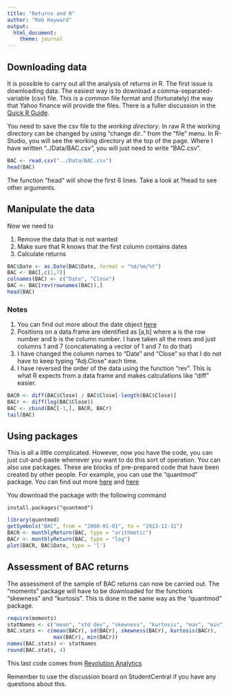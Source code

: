 ```yaml
---
title: "Returns and R"
author: "Rob Hayward"
output: 
  html_document: 
    theme: journal
---
```

## Downloading data
It is possible to carry out all the analysis of returns in R. The first issue is downloading data.  The easiest way is to download a comma-separated-variable (csv) file.  This is a common file format and (fortunately) the way that Yahoo finance will provide the files. There is a fuller discussion in the [Quick R Guide](http://www.statmethods.net/input/importingdata.html).

You need to save the csv file to the *working directory*.  In raw R the working directory can be changed by using "change dir.." from the "file" menu.  In R-Studio, you will see the working directory at the top of the page.  Where I have written "../Data/BAC.csv", you will just need to write "BAC.csv".  

```r
BAC <- read.csv("../Data/BAC.csv")
head(BAC)
```
The function "head" will show the first 6 lines.  Take a look at ?head to see other arguments.  

## Manipulate the data
Now we need to 

1. Remove the data that is not wanted
2. Make sure that R knows that the first column contains dates 
3. Calculate returns

```r
BAC$Date <- as.Date(BAC$Date, format = "%d/%m/%Y")
BAC <- BAC[,c(1,7)]
colnames(BAC) <- c("Date", "Close")
BAC <- BAC[rev(rownames(BAC)),]
head(BAC)
```
### Notes
1. You can find out more about the date object [here](http://www.statmethods.net/input/dates.html)
2. Positions on a data.frame are identified as [a,b] where a is the row number and b is the column number.  I have taken all the rows and just columns 1 and 7 (concatenating a vector of 1 and 7 to do that)
3. I have changed the column names to "Date" and "Close" so that I do not have to keep typing "Adj.Close" each time.
4. I have reversed the order of the data using the function "rev".  This is what R expects from a data frame and makes calculations like "diff" easier. 
```r
BACR <- diff(BAC$Close) / BAC$Close[-length(BAC$Close)] 
BACr <- diff(log(BAC$Close))
BAC <- cbind(BAC[-1,], BACR, BACr)
tail(BAC)
```
## Using packages
This is all a little complicated.  However, now you have the code, you can just cut-and-paste whenever you want to do this sort of operation.  You can also use packages.  These are blocks of pre-prepared code that have been created by other people. For example, you can use the "quantmod" package.  You can find out more [here](https://cran.r-project.org/web/packages/quantmod/index.html) and [here](http://www.quantmod.com/)

You download the package with the following command
```
install.packages("quantmod")
```

```r
library(quantmod)
getSymbols("BAC", from = "2000-01-01", to = "2013-12-31")
BACR <- monthlyReturn(BAC, type = "arithmetic")
BACr <- monthlyReturn(BAC, type = "log")
plot(BACR, BAC$Date, type = 'l')
```

## Assessment of BAC returns

The assessment of the sample of BAC returns can now be carried out.  The "moments" package will have to be downloaded for the functions "skewness" and "kurtosis". This is done in the same way as the "quantmod" package.  
```r
require(moments)
statNames <- c("mean", "std dev", "skewness", "kurtosis", "max", "min")
BAC.stats <- c(mean(BACr), sd(BACr), skewness(BACr), kurtosis(BACr), 
               max(BACr), min(BACr))
names(BAC.stats) <- statNames
round(BAC.stats, 4)
```
This last code comes from [Revolution Analytics](http://blog.revolutionanalytics.com/2014/01/quantitative-finance-applications-in-r.html)

Remember to use the discussion board on StudentCentral if you have any questions about this. 